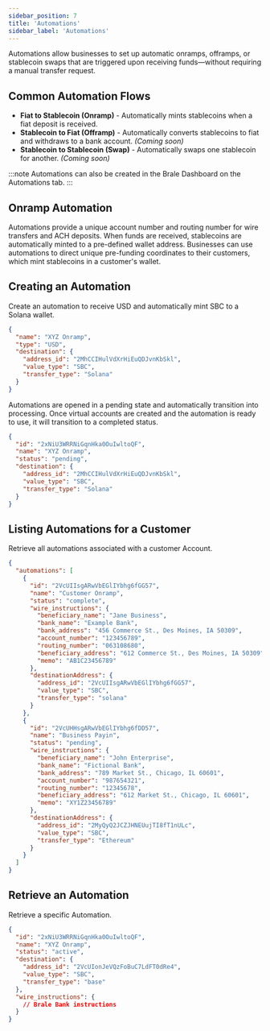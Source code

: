 ```yaml
---
sidebar_position: 7
title: 'Automations'
sidebar_label: 'Automations'
---
```


<p class="intro-subheading">
  Automations allow businesses to set up automatic onramps, offramps, or stablecoin swaps that are
  triggered upon receiving funds—without requiring a manual transfer request.
</p>

## Common Automation Flows

- **Fiat to Stablecoin (Onramp)** - Automatically mints stablecoins when a fiat deposit is received.
- **Stablecoin to Fiat (Offramp)** - Automatically converts stablecoins to fiat and withdraws to a bank account. _(Coming soon)_
- **Stablecoin to Stablecoin (Swap)** - Automatically swaps one stablecoin for another. _(Coming soon)_

:::note
Automations can also be created in the Brale Dashboard on the Automations tab.
:::

## Onramp Automation

Automations provide a unique account number and routing number for wire transfers and ACH deposits. When funds are received, stablecoins are automatically minted to a pre-defined wallet address. Businesses can use automations to direct unique pre-funding coordinates to their customers, which mint stablecoins in a customer's wallet.

## Creating an Automation

Create an automation to receive USD and automatically mint SBC to a Solana wallet.

<HTTPMethod method="POST" endpoint="https://api.brale.xyz/accounts/account_id/automations" />

```json title="Request"
{
  "name": "XYZ Onramp",
  "type": "USD",
  "destination": {
    "address_id": "2MhCCIHulVdXrHiEuQDJvnKbSkl",
    "value_type": "SBC",
    "transfer_type": "Solana"
  }
}
```

Automations are opened in a pending state and automatically transition into processing. Once virtual accounts are created and the automation is ready to use, it will transition to a completed status.

```json title="Response"
{
  "id": "2xNiU3WRRNiGqnHka0OuIwltoQF",
  "name": "XYZ Onramp",
  "status": "pending",
  "destination": {
    "address_id": "2MhCCIHulVdXrHiEuQDJvnKbSkl",
    "value_type": "SBC",
    "transfer_type": "Solana"
  }
}
```

## Listing Automations for a Customer

Retrieve all automations associated with a customer Account.

<HTTPMethod method="GET" endpoint="https://api.brale.xyz/accounts/account_id/automations" />

```json title="Response"
{
  "automations": [
    {
      "id": "2VcUIIsgARwVbEGlIYbhg6fGG57",
      "name": "Customer Onramp",
      "status": "complete",
      "wire_instructions": {
        "beneficiary_name": "Jane Business",
        "bank_name": "Example Bank",
        "bank_address": "456 Commerce St., Des Moines, IA 50309",
        "account_number": "123456789",
        "routing_number": "063108680",
        "beneficiary_address": "612 Commerce St., Des Moines, IA 50309",
        "memo": "AB1C23456789"
      },
      "destinationAddress": {
        "address_id": "2VcUIIsgARwVbEGlIYbhg6fGG57",
        "value_type": "SBC",
        "transfer_type": "solana"
      }
    },
    {
      "id": "2VcUHHsgARwVbEGlIYbhg6fDD57",
      "name": "Business Payin",
      "status": "pending",
      "wire_instructions": {
        "beneficiary_name": "John Enterprise",
        "bank_name": "Fictional Bank",
        "bank_address": "789 Market St., Chicago, IL 60601",
        "account_number": "987654321",
        "routing_number": "12345678",
        "beneficiary_address": "612 Market St., Chicago, IL 60601",
        "memo": "XY1Z23456789"
      },
      "destinationAddress": {
        "address_id": "2MyQyQ2JCZJHNEUujTI8fT1nULc",
        "value_type": "SBC",
        "transfer_type": "Ethereum"
      }
    }
  ]
}
```

## Retrieve an Automation

Retrieve a specific Automation.

<HTTPMethod
  method="GET"
  endpoint="https://api.brale.xyz/accounts/account_id/automations/automation_id"
/>

```json title="Response"
{
  "id": "2xNiU3WRRNiGqnHka0OuIwltoQF",
  "name": "XYZ Onramp",
  "status": "active",
  "destination": {
    "address_id": "2VcUIonJeVQzFoBuC7LdFT0dRe4",
    "value_type": "SBC",
    "transfer_type": "base"
  },
  "wire_instructions": {
    // Brale Bank instructions
  }
}
```

